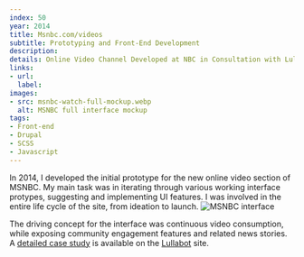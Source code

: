 ```yaml
---
index: 50
year: 2014
title: Msnbc.com/videos
subtitle: Prototyping and Front-End Development
description: 
details: Online Video Channel Developed at NBC in Consultation with Lullabot.com
links:
- url: 
  label:
images:
- src: msnbc-watch-full-mockup.webp
  alt: MSNBC full interface mockup
tags: 
- Front-end
- Drupal
- SCSS
- Javascript
---
```

In 2014, I developed the initial prototype for the new online video section of MSNBC. 
My main task was in iterating through various working interface protypes, suggesting and implementing UI features. 
I was involved in the entire life cycle of the site, from ideation to launch.
![MSNBC interface](images/msnbc-interface.png )

The driving concept for the interface was continuous video consumption, while exposing community engagement features and related news stories.
A [detailed case study](https://www.lullabot.com/articles/msnbc-video-and-drupalcon-case-study) is available on the [Lullabot](https://www.lullabot.com/) site.